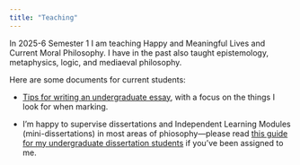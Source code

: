 ```yaml
---
title: "Teaching"
---
```


In 2025-6 Semester 1 I am teaching Happy and Meaningful Lives and
Current Moral Philosophy. I have in the past also taught epistemology,
metaphysics, logic, and mediaeval philosophy.

Here are some documents for current students:

*  [Tips for writing an undergraduate essay](./essay-tips.html), with
a focus on the things I look for when marking.

* I'm happy to supervise dissertations and Independent Learning
Modules (mini-dissertations) in most areas of phiosophy---please read
[this guide for my undergraduate dissertation
students](./dissertation-guide.html) if you've been assigned to
me.